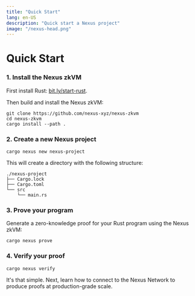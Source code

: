 ```yaml
---
title: "Quick Start"
lang: en-US
description: "Quick start a Nexus project"
image: "/nexus-head.png"
---
```




# Quick Start

<Steps>

### 1. Install the Nexus zkVM

First install Rust: [bit.ly/start-rust](https://bit.ly/start-rust).

Then build and install the Nexus zkVM:

```shell
git clone https://github.com/nexus-xyz/nexus-zkvm
cd nexus-zkvm
cargo install --path .
```

### 2. Create a new Nexus project

```shell
cargo nexus new nexus-project
```

This will create a directory with the following structure:

```shell
./nexus-project
├── Cargo.lock
├── Cargo.toml
└── src
    └── main.rs
```

### 3. Prove your program

Generate a zero-knowledge proof for your Rust program using the Nexus zkVM:

```shell
cargo nexus prove
```

### 4. Verify your proof

```shell
cargo nexus verify
```

</Steps>

It's that simple. Next, learn how to connect to the Nexus Network to produce proofs at production-grade scale.

